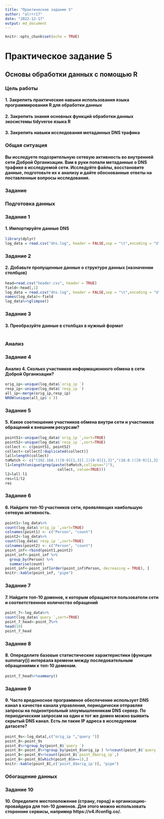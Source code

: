 ```yaml
---
title: "Практическое задание 5"
author: "alrrr17"
date: "2022-12-17"
output: md_document
---
```


```r
knitr::opts_chunk$set(echo = TRUE)
```

# Практическое задание 5
## Основы обработки данных с помощью R
### Цель работы
#### 1.   Закрепить практические навыки использования языка программирования R для обработки данных
#### 2.   Закрепить знания основных функций обработки данных экосистемы tidyverse языка R
#### 3.   Закрепить навыки исследования метаданных DNS трафика
### Общая ситуация
#### Вы исследуете подозрительную сетевую активность во внутренней сети Доброй Организации. Вам в руки попали метаданные о DNS трафике в исследуемой сети. Исследуйте файлы, восстановите данные, подготовьте их к анализу и дайте обоснованные ответы на поставленные вопросы исследования.
### Задание

### Подготовка данных 

### Задание 1
#### 1. Импортируйте данные DNS

```r
library(dplyr)
log_data = read.csv("dns.log", header = FALSE,sep = "\t",encoding = "UTF-8")
```

### Задание 2
#### 2. Добавьте пропущенные данные о структуре данных (назначении столбцов)

```r
head=read.csv("header.csv", header = TRUE)
field<-head[,1]
log_data = read.csv("dns.log", header = FALSE,sep = "\t",encoding = "UTF-8")
names(log_data)<-field
log_data%>%glimpse()
```

### Задание 3
#### 3. Преобразуйте данные в столбцах в нужный формат

```r
```

### Анализ 

### Задание 4
#### Анализ 4. Сколько участников информационного обмена в сети Доброй Организации?

```r
orig_ip<-unique(log_data$`orig_ip `)
resp_ip<-unique(log_data$`resp_ip `)
all_ip<-merge(orig_ip,resp_ip)
NROW(unique(all_ip$`x`))
```

### Задание 5
#### 5. Какое соотношение участников обмена внутри сети и участников обращений к внешним ресурсам?

```r
point51<-unique(log_data$`orig_ip `,sort=TRUE)
point52<-unique(log_data$`resp_ip `,sort=TRUE)
collect <- c(point51, point52)
collect<-collect[!duplicated(collect)]
lall=length(collect)
toMatch <- c("(192.168.)([0-9]{1,3}[.])[0-9]{1,3}","(10.0.)([0-9]{1,3}[.])[0-9]{1,3}","(100.64.)([0-9]{1,3}[.])[0-9]{1,3}","(172.16.)([0-9]{1,3}[.])[0-9]{1,3}")
l1=length(unique(grep(paste(toMatch,collapse="|"), 
                        collect, value=TRUE)))
l2=lall-l1
res=l1/l2
res
```

### Задание 6
#### 6. Найдите топ-10 участников сети, проявляющих наибольшую сетевую активность.

```r
point1<-log_data%>%
count(log_data$`orig_ip `,sort=TRUE)
colnames(point1) <- c("Person", "count")
point2<-log_data%>%
count(log_data$`resp_ip `,sort=TRUE)
colnames(point2) <- c("Person", "count")
point_inf<-rbind(point1,point2)
point_inf<-point_inf %>%
  group_by(Person) %>%
  summarise(count)
point_inf<-point_inf[order(point_inf$Person, decreasing = TRUE), ]   
knitr::kable(point_inf, "pipe")
```

### Задание 7
#### 7. Найдите топ-10 доменов, к которым обращаются пользователи сети и соответственное количество обращений

```r
point_7<-log_data%>%
count(log_data$`query `,sort=TRUE)
point_7_head<-point_7%>%
head(10)
point_7_head
```

### Задание 8
#### 8. Опеределите базовые статистические характеристики (функция summary()) интервала времени между последовательным обращениями к топ-10 доменам.

```r
point_7_head%>%summary()
```

### Задание 9
#### 9. Часто вредоносное программное обеспечение использует DNS канал в качестве канала управления, периодически отправляя запросы на подконтрольный злоумышленникам DNS сервер. По периодическим запросам на один и тот же домен можно выявить скрытый DNS канал. Есть ли такие IP адреса в исследуемом датасете?

```r
point_9s<-log_data[,c("orig_ip ","query ")]
point_8<-point_9s
point_8%>%group_by(point_8$`query `)
point_8<-point_8%>%group_by(point_8$orig_ip ) %>%count(point_8$`query `,sort=TRUE)
point_8<-point_8%>%count(point_8$`point_8$orig_ip`,)
point_8<-point_8[which(point_8$n==1),]
knitr::kable(point_8[,c('point_8$orig_ip')], "pipe")
```

### Обогащение данных

### Задание 10
#### 10. Определите местоположение (страну, город) и организацию-провайдера для топ-10 доменов. Для этого можно использовать сторонние сервисы, например https://v4.ifconfig.co/.
```r
```
